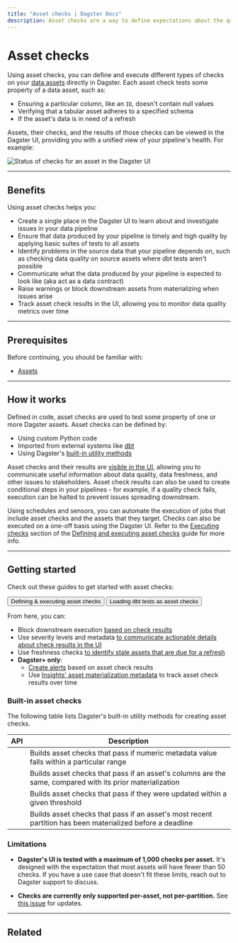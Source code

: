 ```yaml
---
title: "Asset checks | Dagster Docs"
description: Asset checks are a way to define expectations about the quality of your data.
---
```


# Asset checks

Using asset checks, you can define and execute different types of checks on your [data assets](/concepts/assets/software-defined-assets) directly in Dagster. Each asset check tests some property of a data asset, such as:

- Ensuring a particular column, like an `ID`, doesn't contain null values
- Verifying that a tabular asset adheres to a specified schema
- If the asset's data is in need of a refresh

Assets, their checks, and the results of those checks can be viewed in the Dagster UI, providing you with a unified view of your pipeline's health. For example:

<!-- ![Status of checks for an asset in the Dagster UI](/images/concepts/assets/asset-checks/asset-details-asset-checks-tab.png) -->

<Image
alt="Status of checks for an asset in the Dagster UI"
src="/images/concepts/assets/asset-checks/asset-details-asset-checks-tab.png"
width={1500}
height={802}
/>

---

## Benefits

Using asset checks helps you:

- Create a single place in the Dagster UI to learn about and investigate issues in your data pipeline
- Ensure that data produced by your pipeline is timely and high quality by applying basic suites of tests to all assets
- Identify problems in the source data that your pipeline depends on, such as checking data quality on source assets where dbt tests aren't possible
- Communicate what the data produced by your pipeline is expected to look like (aka act as a data contract)
- Raise warnings or block downstream assets from materializing when issues arise
- Track asset check results in the UI, allowing you to monitor data quality metrics over time

---

## Prerequisites

Before continuing, you should be familiar with:

- [Assets](/concepts/assets/software-defined-assets)

---

## How it works

Defined in code, asset checks are used to test some property of one or more Dagster assets. Asset checks can be defined by:

- Using custom Python code
- Imported from external systems like [dbt](/integrations/dbt/reference#loading-dbt-tests-as-asset-checks)
- Using Dagster's [built-in utility methods](#built-in-asset-checks)

Asset checks and their results are [visible in the UI](/concepts/assets/asset-checks/define-execute-asset-checks#using-asset-check-results), allowing you to communicate useful information about data quality, data freshness, and other issues to stakeholders. Asset check results can also be used to create conditional steps in your pipelines - for example, if a quality check fails, execution can be halted to prevent issues spreading downstream.

Using schedules and sensors, you can automate the execution of jobs that include asset checks and the assets that they target. Checks can also be executed on a one-off basis using the Dagster UI. Refer to the [Executing checks](/concepts/assets/asset-checks/define-execute-asset-checks#executing-checks) section of the [Defining and executing asset checks](/concepts/assets/asset-checks/define-execute-asset-checks) guide for more info.

---

## Getting started

Check out these guides to get started with asset checks:

<div className="w-full inline-flex flex-col space-y-2 md:space-y-0 md:flex-row md:space-x-4">
  <Button link="/concepts/assets/asset-checks/define-execute-asset-checks">
    Defining & executing asset checks
  </Button>
  <Button link="/integrations/dbt/reference#loading-dbt-tests-as-asset-checks">
    Loading dbt tests as asset checks
  </Button>
</div>

From here, you can:

- Block downstream execution [based on check results](/concepts/assets/asset-checks/define-execute-asset-checks#blocking-downstream-assets)
- Use severity levels and metadata [to communicate actionable details about check results in the UI](/concepts/assets/asset-checks/define-execute-asset-checks#using-asset-check-results)
- Use freshness checks [to identify stale assets that are due for a refresh](/concepts/assets/asset-checks/checking-for-data-freshness)
- **Dagster+ only**:
  - [Create alerts](/dagster-plus/managing-deployments/alerts) based on asset check results
  - Use [Insights' asset materialization metadata](/dagster-plus/insights/asset-metadata) to track asset check results over time

### Built-in asset checks

The following table lists Dagster's built-in utility methods for creating asset checks.

| API                                                         | Description                                                                                               |
| ----------------------------------------------------------- | --------------------------------------------------------------------------------------------------------- |
| <PyObject object="build_metadata_bounds_checks" />          | Builds asset checks that pass if numeric metadata value falls within a particular range                   |
| <PyObject object="build_column_schema_change_checks" />     | Builds asset checks that pass if an asset's columns are the same, compared with its prior materialization |
| <PyObject object="build_last_update_freshness_checks" />    | Builds asset checks that pass if they were updated within a given threshold                               |
| <PyObject object="build_time_partition_freshness_checks" /> | Builds asset checks that pass if an asset's most recent partition has been materialized before a deadline |

### Limitations

- **Dagster's UI is tested with a maximum of 1,000 checks per asset.** It's designed with the expectation that most assets will have fewer than 50 checks. If you have a use case that doesn't fit these limits, reach out to Dagster support to discuss.

- **Checks are currently only supported per-asset, not per-partition.** See [this issue](https://github.com/dagster-io/dagster/issues/17005) for updates.

---

## Related

<ArticleList>
  <ArticleListItem
    href="/concepts/assets/software-defined-assets"
    title="Asset definitions"
  ></ArticleListItem>
  <ArticleListItem
    title="Asset checks API reference"
    href="/_apidocs/asset-checks"
  ></ArticleListItem>
  <ArticleListItem
    href="/concepts/automation/schedules"
    title="Schedules"
  ></ArticleListItem>
  <ArticleListItem
    href="/concepts/partitions-schedules-sensors/sensors"
    title="Sensors"
  ></ArticleListItem>
</ArticleList>
